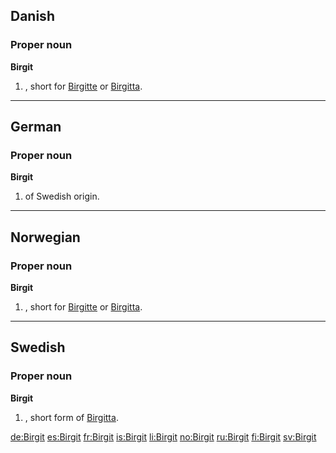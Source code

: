 ==Danish==

===Proper noun===
'''Birgit'''

# {{given name|female|lang=da}}, short for [[Birgitte]] or [[Birgitta]].

----

==German==

===Proper noun===
'''Birgit'''

# {{given name|female|lang=de}} of Swedish origin.

----

==Norwegian==

===Proper noun===
'''Birgit'''

# {{given name|female|lang=no}}, short for [[Birgitte]] or [[Birgitta]].

----

==Swedish==

===Proper noun===
'''Birgit'''

# {{given name|female|lang=sv}}, short form of [[Birgitta]].

[[de:Birgit]]
[[es:Birgit]]
[[fr:Birgit]]
[[is:Birgit]]
[[li:Birgit]]
[[no:Birgit]]
[[ru:Birgit]]
[[fi:Birgit]]
[[sv:Birgit]]